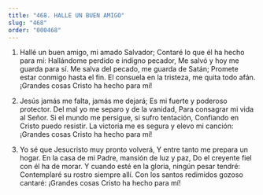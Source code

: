 ```yaml
---
title: "468. HALLE UN BUEN AMIGO"
slug: "468"
order: "000468"
---
```

1. Hallé un buen amigo, mi amado Salvador; Contaré lo que él ha hecho para mí: Hallándome perdido e indigno pecador, Me salvó y hoy me guarda para sí.
Me salva del pecado, me guarda de Satán; Promete estar conmigo hasta el fin.
El consuela en la tristeza, me quita todo afán.
¡Grandes cosas Cristo ha hecho para mí!

2. Jesús jamás me falta, jamás me dejará; Es mi fuerte y poderoso protector.
Del mal yo me separo y de la vanidad, Para consagrar mi vida al Señor.
Si el mundo me persigue, si sufro tentación, Confiando en Cristo puedo resistir.
La victoria me es segura y elevo mi canción:
¡Grandes cosas Cristo ha hecho para mí!

3. Yo sé que Jesucristo muy pronto volverá, Y entre tanto me prepara un hogar.
En la casa de mi Padre, mansión de luz y paz, Do el creyente fiel con él ha de morar.
Y cuando esté en la gloria, ningún pesar tendré: Contemplaré su rostro siempre allí.
Con los santos redimidos gozoso cantaré:
¡Grandes cosas Cristo ha hecho para mí!
